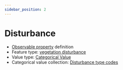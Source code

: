 ```yaml
---
sidebar_position: 2
---
```



# Disturbance

- [Observable property](/viewers/dawe-vocabs?uri=https://linked.data.gov.au/def/test/dawe-cv/632e4c3c-0e73-4b3d-b1d6-7b38897da5e8) definition
- Feature type: [vegetation disturbance](http://linked.data.gov.au/def/tern-cv/d4fc54b1-0ad3-4512-86b7-d42b121ece45)
- Value type: [Categorical Value](https://w3id.org/tern/ontologies/tern/CategoricalValue)
- Categorical value collection: [Disturbance type codes](/viewers/dawe-vocabs?uri=https://linked.data.gov.au/def/test/dawe-cv/f5a470e8-d29f-4ff6-b50d-529b0444dbe4)

<Example protocolModule="vegetation-mapping" observableProperty="https://linked.data.gov.au/def/test/dawe-cv/632e4c3c-0e73-4b3d-b1d6-7b38897da5e8" />
